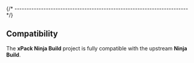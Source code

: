 
{/* ------------------------------------------------------------------------ */}

## Compatibility

The **xPack Ninja Build** project is fully compatible with the upstream
**Ninja Build**.

